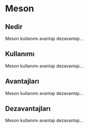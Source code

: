 # Meson {-}

##  Nedir {-}

Meson kullanımı avantajı dezavantajı...

##  Kullanımı {-}

Meson kullanımı avantajı dezavantajı...

##  Avantajları {-}

Meson kullanımı avantajı dezavantajı...

##  Dezavantajları {-}

Meson kullanımı avantajı dezavantajı...

